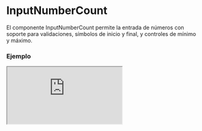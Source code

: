 
# InputNumberCount

El componente InputNumberCount permite la entrada de números con soporte para validaciones, símbolos de inicio y final, y controles de mínimo y máximo.

### Ejemplo

<Iframe src="https://fenextjs-component-storybook.vercel.app/iframe.html?args=&id=input-inputnumbercount--index&viewMode=story" />

### Importacion

Para importar el componente InputNumberCount, se puede hacer desde fenextjs

```tsx copy
import { InputNumberCount } from "fenextjs";
```

### Parametros

| Parametro | Tipo | Requerido | Default | Descripcion |
| --------- | ---- | --------- | ------- | ----------- |
| symbolInit | string | no | '$' | El símbolo que se muestra al inicio del valor numérico en el campo. |
| symbolFinal | string | no | '' | El símbolo que se muestra al final del valor numérico en el campo. |
| defaultValue | number \| '' | no | '' | El valor predeterminado del input. |
| value | number \| '' | no | undefined | El valor actual del input. |
| onChange | (v: number \| '') =\> void | no | undefined | Función que se ejecuta cuando el valor del input cambia. |
| min | number | no | -Infinity | El valor mínimo permitido para el input. |
| max | number | no | Infinity | El valor máximo permitido para el input. |
| aplyMin | boolean | no | false | Si se debe aplicar la restricción mínima. |
| aplyMax | boolean | no | true | Si se debe aplicar la restricción máxima. |
| minError | string | no | undefined | Mensaje de error cuando el valor es menor que el mínimo permitido. |
| maxError | string | no | undefined | Mensaje de error cuando el valor es mayor que el máximo permitido. |
| validator | FenextjsValidatorClass\<number\> | no | undefined | Instancia de FenextjsValidator para validaciones personalizadas. |
| optionsParseNumber | Intl.NumberFormatOptions | no | undefined | Opciones para formatear el número. |

### Storybook

Para ver el storybook del componente lo puede hacer con este [link](https://fenextjs-component-storybook.vercel.app/?path=/story/input-inputnumbercount--index)

### Usos

- InputNumberCount básico

```tsx copy
<InputNumberCount />
```

- InputNumberCount con símbolos personalizados

```tsx copy
<InputNumberCount symbolInit="€" symbolFinal="EUR" />
```

- InputNumberCount con valores mínimo y máximo

```tsx copy
<InputNumberCount min={10} max={100} />
```

- InputNumberCount con validación personalizada

```tsx copy
<InputNumberCount validator={customValidator} />
```

